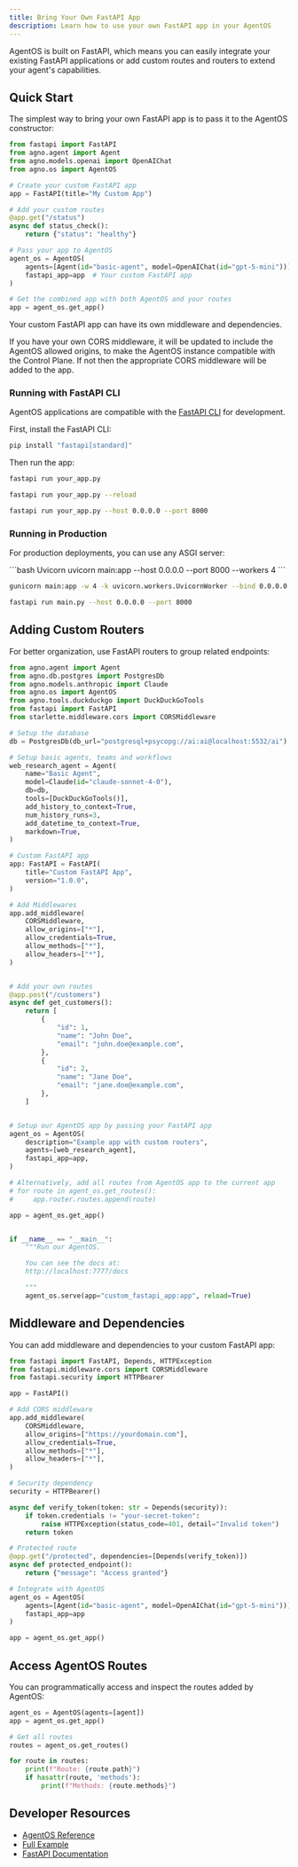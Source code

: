 ```yaml
---
title: Bring Your Own FastAPI App
description: Learn how to use your own FastAPI app in your AgentOS
---
```


AgentOS is built on FastAPI, which means you can easily integrate your existing FastAPI applications or add custom routes and routers to extend your agent's capabilities.

## Quick Start

The simplest way to bring your own FastAPI app is to pass it to the AgentOS constructor:

```python
from fastapi import FastAPI
from agno.agent import Agent
from agno.models.openai import OpenAIChat
from agno.os import AgentOS

# Create your custom FastAPI app
app = FastAPI(title="My Custom App")

# Add your custom routes
@app.get("/status")
async def status_check():
    return {"status": "healthy"}

# Pass your app to AgentOS
agent_os = AgentOS(
    agents=[Agent(id="basic-agent", model=OpenAIChat(id="gpt-5-mini"))],
    fastapi_app=app  # Your custom FastAPI app
)

# Get the combined app with both AgentOS and your routes
app = agent_os.get_app()
```

<Tip>
Your custom FastAPI app can have its own middleware and dependencies.

If you have your own CORS middleware, it will be updated to include the AgentOS allowed origins, to make the AgentOS instance compatible with the Control Plane.
If not then the appropriate CORS middleware will be added to the app.
</Tip>


### Running with FastAPI CLI

AgentOS applications are compatible with the [FastAPI CLI](https://fastapi.tiangolo.com/deployment/manually/) for development.

First, install the FastAPI CLI:

```bash Install FastAPI CLI
pip install "fastapi[standard]"
```

Then run the app:
<CodeGroup>

```bash Run with FastAPI CLI
fastapi run your_app.py
```

```bash Run with auto-reload
fastapi run your_app.py --reload
```

```bash Custom host and port
fastapi run your_app.py --host 0.0.0.0 --port 8000
```
</CodeGroup>

### Running in Production

For production deployments, you can use any ASGI server:

<CodeGroup>
```bash Uvicorn
uvicorn main:app --host 0.0.0.0 --port 8000 --workers 4
```

```bash Gunicorn with Uvicorn workers
gunicorn main:app -w 4 -k uvicorn.workers.UvicornWorker --bind 0.0.0.0:8000
```

```bash FastAPI CLI (Production)
fastapi run main.py --host 0.0.0.0 --port 8000
```
</CodeGroup>


## Adding Custom Routers

For better organization, use FastAPI routers to group related endpoints:

```python custom_fastapi_app.py
from agno.agent import Agent
from agno.db.postgres import PostgresDb
from agno.models.anthropic import Claude
from agno.os import AgentOS
from agno.tools.duckduckgo import DuckDuckGoTools
from fastapi import FastAPI
from starlette.middleware.cors import CORSMiddleware

# Setup the database
db = PostgresDb(db_url="postgresql+psycopg://ai:ai@localhost:5532/ai")

# Setup basic agents, teams and workflows
web_research_agent = Agent(
    name="Basic Agent",
    model=Claude(id="claude-sonnet-4-0"),
    db=db,
    tools=[DuckDuckGoTools()],
    add_history_to_context=True,
    num_history_runs=3,
    add_datetime_to_context=True,
    markdown=True,
)

# Custom FastAPI app
app: FastAPI = FastAPI(
    title="Custom FastAPI App",
    version="1.0.0",
)

# Add Middlewares
app.add_middleware(
    CORSMiddleware,
    allow_origins=["*"],
    allow_credentials=True,
    allow_methods=["*"],
    allow_headers=["*"],
)


# Add your own routes
@app.post("/customers")
async def get_customers():
    return [
        {
            "id": 1,
            "name": "John Doe",
            "email": "john.doe@example.com",
        },
        {
            "id": 2,
            "name": "Jane Doe",
            "email": "jane.doe@example.com",
        },
    ]


# Setup our AgentOS app by passing your FastAPI app
agent_os = AgentOS(
    description="Example app with custom routers",
    agents=[web_research_agent],
    fastapi_app=app,
)

# Alternatively, add all routes from AgentOS app to the current app
# for route in agent_os.get_routes():
#     app.router.routes.append(route)

app = agent_os.get_app()


if __name__ == "__main__":
    """Run our AgentOS.

    You can see the docs at:
    http://localhost:7777/docs

    """
    agent_os.serve(app="custom_fastapi_app:app", reload=True)
```


## Middleware and Dependencies

You can add middleware and dependencies to your custom FastAPI app:

```python
from fastapi import FastAPI, Depends, HTTPException
from fastapi.middleware.cors import CORSMiddleware
from fastapi.security import HTTPBearer

app = FastAPI()

# Add CORS middleware
app.add_middleware(
    CORSMiddleware,
    allow_origins=["https://yourdomain.com"],
    allow_credentials=True,
    allow_methods=["*"],
    allow_headers=["*"],
)

# Security dependency
security = HTTPBearer()

async def verify_token(token: str = Depends(security)):
    if token.credentials != "your-secret-token":
        raise HTTPException(status_code=401, detail="Invalid token")
    return token

# Protected route
@app.get("/protected", dependencies=[Depends(verify_token)])
async def protected_endpoint():
    return {"message": "Access granted"}

# Integrate with AgentOS
agent_os = AgentOS(
    agents=[Agent(id="basic-agent", model=OpenAIChat(id="gpt-5-mini"))], 
    fastapi_app=app
)

app = agent_os.get_app()
```

## Access AgentOS Routes

You can programmatically access and inspect the routes added by AgentOS:

```python
agent_os = AgentOS(agents=[agent])
app = agent_os.get_app()

# Get all routes
routes = agent_os.get_routes()

for route in routes:
    print(f"Route: {route.path}")
    if hasattr(route, 'methods'):
        print(f"Methods: {route.methods}")
```

## Developer Resources

- [AgentOS Reference](/reference/agent-os/agent-os)
- [Full Example](/examples/agent-os/custom/custom-fastapi)
- [FastAPI Documentation](https://fastapi.tiangolo.com/)
